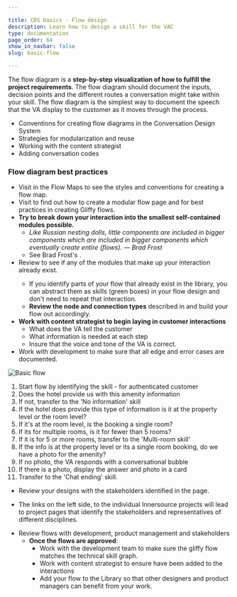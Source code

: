 ```yaml
---

title: CDS basics - Flow design
description: Learn how to design a skill for the VAC
type: documentation
page_order: 64
show_in_navbar: false
slug: basic-flow

---
```



The flow diagram is a **step-by-step visualization of how to fulfill the project requirements**. The flow diagram should document the inputs, decision points and the different routes a conversation might take within your skill. The flow diagram is the simplest way to document the speech that the VA display to the customer as it moves through the process.

<Notification headerText="What your will learn in this section" textColor="#00001e" borderColor="#999" icon="learn" backgroundColor="#f0f0f0">

- Conventions for creating flow diagrams in the Conversation Design System
- Strategies for modularization and reuse
- Working with the content strategist
- Adding conversation codes

</Notification>

### Flow diagram best practices

- Visit  <ExternalLink linkName="Learn About Flows" linkURL="https://confluence.expedia.biz/display/GCOUX/*+Learn+About+Flows" /> in the Flow Maps to see the styles and conventions for creating a flow map.
- Visit <ExternalLink linkName="How to Create Flows" linkURL="https://confluence.expedia.biz/display/GCOUX/How+to+Create+Flows" /> to find out how to create a modular flow page and for best practices in creating Gliffy flows.
- **Try to break down your interaction into the smallest self-contained modules possible.** 
  - *Like Russian nesting dolls, little components are included in bigger components which are included in bigger components which eventually create entire (flows). — Brad Frost*
  - See Brad Frost's <ExternalLink linkName="Atomic Design" linkURL="https://bradfrost.com/blog/post/extending-atomic-design/" />.
- Review <ExternalLink linkName="Flow maps" linkURL="https://confluence.expedia.biz/display/GCOUX/Flows" /> to see if any of the modules that make up your interaction already exist.
  - If you identify parts of your flow that already exist in the library, you can abstract them as skills (green boxes) in your flow design and don't need to repeat that interaction.
  - **Review the node and connection types** described in <ExternalLink linkName="Flow symbols" linkURL="https://confluence.expedia.biz/display/GCOUX/Flow+Symbols" /> and build your flow out accordingly.
- **Work with content strategist to begin laying in customer interactions**
  - What does the VA tell the customer 
  - What information is needed at each step
  - Insure that the voice and tone of the VA is correct.
- Work with development to make sure that all edge and error cases are documented.  

<Notification headerText="Map out the basic flow" textColor="#333399" icon="example" backgroundColor="#eeeeff">

  ![Basic flow](./images/flow_01.png)

  1. Start flow by identifying the skill - for authenticated customer
  2. Does the hotel provide us with this amenity information
  3. If not, transfer to the 'No information' skill
  4. If the hotel does provide this type of information is it at the property level or the room level?
  5. If it's at the room level, is the booking a single room?
  6. If its for multiple rooms, is it for fewer than 5 rooms?
  7. If it is for 5 or more rooms, transfer to the 'Multi-room skill'
  8. If the info is at the property level or its a single room booking, do we have a photo for the amenity?
  9. If no photo, the VA responds with a conversational bubble
  10. If there is a photo, display the answer and photo in a card
  11. Transfer to the 'Chat ending' skill.

</Notification>
  
<Notification headerText="Review your designs" textColor="#663333" icon="review" backgroundColor="#ffeeee">

- Review your designs with the stakeholders identified in the <ExternalLink linkName="Virtual Agent Platform Innersource Model" linkURL="https://confluence.expedia.biz/display/VAP/Virtual+Agent+Platform+Innersource+Model" /> page. 

- The links on the left side, to the individual Innersource projects will lead to project pages that identify the stakeholders and representatives of different disciplines.

</Notification>

- Review flows with development, product management and stakeholders
  - **Once the flows are approved**:
    - Work with the development team to make sure the gliffy flow matches the technical skill graph.
    - Work with content strategist to ensure <ExternalLink linkName="Content codes" linkURL="https://confluence.expedia.biz/display/GCOUX/How+to+Insert+Content+Codes" /> have been added to the interactions
    - Add your flow to the Library so that other designers and product managers can benefit from your work.

<PageFooter prevSlug="/basic-conversation" prevPage="Conversational fit?" nextSlug="/basic-design" nextPage="Visual design" />

